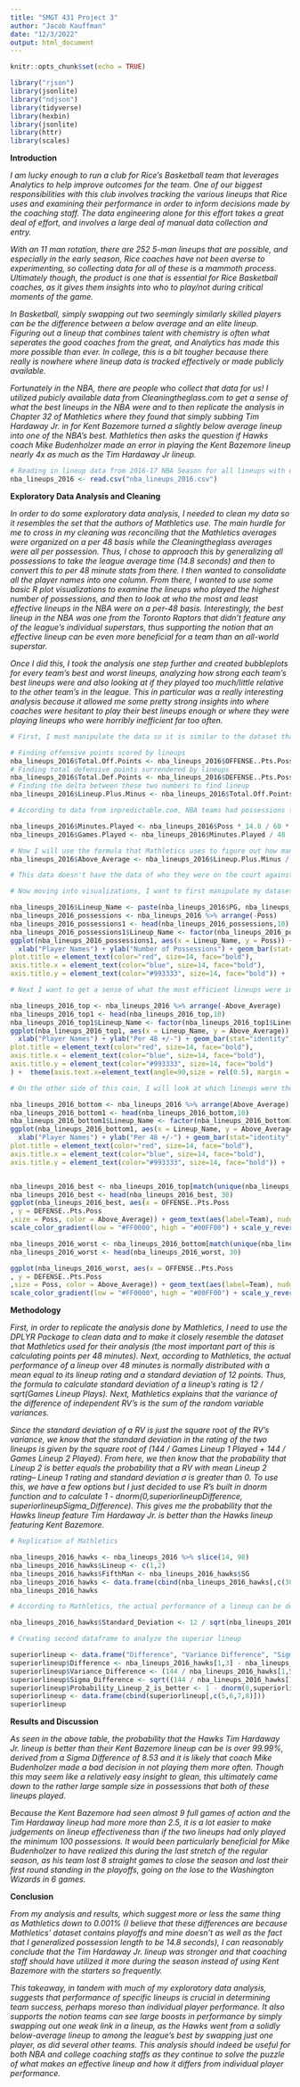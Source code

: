 ```yaml
---
title: "SMGT 431 Project 3"
author: "Jacob Kauffman"
date: "12/3/2022"
output: html_document
---
```


```r
knitr::opts_chunk$set(echo = TRUE)
```

```r
library("rjson")
library(jsonlite)
library("ndjson")
library(tidyverse)
library(hexbin)
library(jsonlite)
library(httr)
library(scales)
```

**Introduction** 

*I am lucky enough to run a club for Rice's Basketball team that leverages Analytics to help improve outcomes for the team. One of our biggest responsibilities with this club involves tracking the various lineups that Rice uses and examining their performance in order to inform decisions made by the coaching staff. The data engineering alone for this effort takes a great deal of effort, and involves a large deal of manual data collection and entry.*

*With an 11 man rotation, there are 252 5-man lineups that are possible, and especially in the early season, Rice coaches have not been averse to experimenting, so collecting data for all of these is a mammoth process. Ultimately though, the product is one that is essential for Rice Basketball coaches, as it gives them insights into who to play/not during critical moments of the game.*

*In Basketball, simply swapping out two seemingly similarly skilled players can be the difference between a below average and an elite lineup. Figuring out a lineup that combines talent with chemistry is often what seperates the good coaches from the great, and Analytics has made this more possible than ever. In college, this is a bit tougher because there really is nowhere where lineup data is tracked effectively or made publicly available.*

*Fortunately in the NBA, there are people who collect that data for us! I utilized pubicly available data from Cleaningtheglass.com to get a sense of what the best lineups in the NBA were and to then replicate the analysis in Chapter 32 of Mathletics where they found that simply subbing Tim Hardaway Jr. in for Kent Bazemore turned a slightly below average lineup into one of the NBA's best. Mathletics then asks the question if Hawks coach Mike Budenholzer made an error in playing the Kent Bazemore lineup nearly 4x as much as the Tim Hardaway Jr lineup.*



```r
# Reading in lineup data from 2016-17 NBA Season for all lineups with over 100 Possessions played
nba_lineups_2016 <- read.csv("nba_lineups_2016.csv")
```
**Exploratory Data Analysis and Cleaning**

*In order to do some exploratory data analysis, I needed to clean my data so it resembles the set that the authors of Mathletics use. The main hurdle for me to cross in my cleaning was reconciling that the Mathletics averages were organized on a per 48 basis while the Cleaningtheglass averages were all per possession. Thus, I chose to approach this by generalizing all possessions to take the league average time (14.8 seconds) and then to convert this to per 48 minute stats from there. I then wanted to consolidate all the player names into one column. From there, I wanted to use some basic R plot visualizations to examine the lineups who played the highest number of possessions, and then to look at who the most and least effective lineups in the NBA were on a per-48 basis. Interestingly, the best lineup in the NBA was one from the Toronto Raptors that didn't feature any of the league's individual superstars, thus supporting the notion that an effective lineup can be even more beneficial for a team than an all-world superstar.*

*Once I did this, I took the analysis one step further and created bubbleplots for every team's best and worst lineups, analyzing how strong each team's best lineups were and also looking at if they played too much/little relative to the other team's in the league. This in particular was a really interesting analysis because it allowed me some pretty strong insights into where coaches were hesitant to play their best lineups enough or where they were playing lineups who were horribly inefficient far too often.*


```r
# First, I must manipulate the data so it is similar to the dataset that they use in Mathletics. The biggest thing here is that the dataset that I use from Cleaningtheglass.com is mostly on a per possession basis, while the one in Mathletics is on a Per-48/time-based basis. 

# Finding offensive points scored by lineups
nba_lineups_2016$Total.Off.Points <- nba_lineups_2016$OFFENSE..Pts.Poss / 100 * nba_lineups_2016$Poss
# Finding total defensive points surrendered by lineups
nba_lineups_2016$Total.Def.Points <- nba_lineups_2016$DEFENSE..Pts.Poss / 100 * nba_lineups_2016$Poss
# Finding the delta between these two numbers to find lineup
nba_lineups_2016$Lineup.Plus.Minus <- nba_lineups_2016$Total.Off.Points  - nba_lineups_2016$Total.Def.Points

# According to data from inpredictable.com, NBA teams had possessions that lasted an average of 14.8 seconds. For simplicity's sake, I will assume that every NBA team has equal possession length (in reality this varies by about 3 seconds from 13-16). Also, I divide by 60 because Mathletics looks at minutes played by the lineups and not seconds.

nba_lineups_2016$Minutes.Played <- nba_lineups_2016$Poss * 14.8 / 60 * 2
nba_lineups_2016$Games.Played <- nba_lineups_2016$Minutes.Played / 48

# Now I will use the formula that Mathletics uses to figure out how many points above/below average lineups are
nba_lineups_2016$Above_Average <- nba_lineups_2016$Lineup.Plus.Minus / nba_lineups_2016$Games.Played

# This data doesn't have the data of who they were on the court against, but that shouldn't have too much of an effect on the result, especially for lineups who play a lot of minutes.

# Now moving into visualizations, I want to first manipulate my dataset so that I can see which lineups are playing the most

nba_lineups_2016$Lineup_Name <- paste(nba_lineups_2016$PG, nba_lineups_2016$SG, nba_lineups_2016$SF, nba_lineups_2016$PF, nba_lineups_2016$C)
nba_lineups_2016_possessions <- nba_lineups_2016 %>% arrange(-Poss)
nba_lineups_2016_possessions1 <- head(nba_lineups_2016_possessions,10)
nba_lineups_2016_possessions1$Lineup_Name <- factor(nba_lineups_2016_possessions1$Lineup_Name, levels = nba_lineups_2016_possessions1$Lineup_Name)
ggplot(nba_lineups_2016_possessions1, aes(x = Lineup_Name, y = Poss)) + ggtitle("Plot of 10 lineups who played the most in the 2016-2017 NBA Season")+
  xlab("Player Names") + ylab("Number of Possessions") + geom_bar(stat="identity") +  theme(
plot.title = element_text(color="red", size=14, face="bold"),
axis.title.x = element_text(color="blue", size=14, face="bold"),
axis.title.y = element_text(color="#993333", size=14, face="bold")) +  theme(axis.text.x=element_text(angle=90,size = rel(0.5), margin = margin(0.5, unit = "cm"),vjust =1))

# Next I want to get a sense of what the most efficient lineups were in the 2016-2017 season

nba_lineups_2016_top <- nba_lineups_2016 %>% arrange(-Above_Average)
nba_lineups_2016_top1 <- head(nba_lineups_2016_top,10)
nba_lineups_2016_top1$Lineup_Name <- factor(nba_lineups_2016_top1$Lineup_Name, levels = nba_lineups_2016_top1$Lineup_Name)
ggplot(nba_lineups_2016_top1, aes(x = Lineup_Name, y = Above_Average)) + ggtitle("Plot of 10 best lineups Per 48 in the 2016-2017 NBA Season") +
  xlab("Player Names") + ylab("Per 48 +/-") + geom_bar(stat="identity") +  theme(
plot.title = element_text(color="red", size=14, face="bold"),
axis.title.x = element_text(color="blue", size=14, face="bold"),
axis.title.y = element_text(color="#993333", size=14, face="bold")
) +  theme(axis.text.x=element_text(angle=90,size = rel(0.5), margin = margin(0.5, unit = "cm"),vjust =1))

# On the other side of this coin, I will look at which lineups were the worst in the 2016-17 season

nba_lineups_2016_bottom <- nba_lineups_2016 %>% arrange(Above_Average)
nba_lineups_2016_bottom1 <- head(nba_lineups_2016_bottom,10)
nba_lineups_2016_bottom1$Lineup_Name <- factor(nba_lineups_2016_bottom1$Lineup_Name, levels = nba_lineups_2016_bottom1$Lineup_Name)
ggplot(nba_lineups_2016_bottom1, aes(x = Lineup_Name, y = Above_Average)) + ggtitle("Plot of 10 worst lineups Per 48 in the 2016-2017 NBA Season")+
  xlab("Player Names") + ylab("Per 48 +/-") + geom_bar(stat="identity") +  theme(
plot.title = element_text(color="red", size=14, face="bold"),
axis.title.x = element_text(color="blue", size=14, face="bold"),
axis.title.y = element_text(color="#993333", size=14, face="bold")) +  theme(axis.text.x=element_text(angle=90,size = rel(0.5), margin = margin(0.5, unit = "cm"),vjust =1))


nba_lineups_2016_best <- nba_lineups_2016_top[match(unique(nba_lineups_2016_top$Team),nba_lineups_2016_top$Team),]
nba_lineups_2016_best <- head(nba_lineups_2016_best, 30)
ggplot(nba_lineups_2016_best, aes(x = OFFENSE..Pts.Poss
, y = DEFENSE..Pts.Poss
,size = Poss, color = Above_Average)) + geom_text(aes(label=Team), nudge_y= -3, nudge_x= -2) + geom_point(aes(size = Poss, fill = Above_Average), alpha = 0.7) +
scale_color_gradient(low = "#FF0000", high = "#00FF00") + scale_y_reverse() + ggtitle("Every team's best lineup during the 2016-2017 NBA Season")+ labs( x= "Offensive Points Per 48", y = "Defensive Points Per 48", size = "Number of Possessions", color = "Plus-Minus Per 48")

nba_lineups_2016_worst <- nba_lineups_2016_bottom[match(unique(nba_lineups_2016_bottom$Team),nba_lineups_2016_bottom$Team),]
nba_lineups_2016_worst <- head(nba_lineups_2016_worst, 30)

ggplot(nba_lineups_2016_worst, aes(x = OFFENSE..Pts.Poss
, y = DEFENSE..Pts.Poss
,size = Poss, color = Above_Average)) + geom_text(aes(label=Team), nudge_y= -3, nudge_x= -2) + geom_point(aes(size = Poss, fill = Above_Average), alpha = 0.7) +
scale_color_gradient(low = "#FF0000", high = "#00FF00") + scale_y_reverse() + ggtitle("Every team's worst lineup during the 2016-2017 NBA Season")+ labs( x= "Offensive Points Per 48", y = "Defensive Points Per 48", size = "Number of Possessions", color = "Plus-Minus Per 48")

```

**Methodology**

*First, in order to replicate the analysis done by Mathletics, I need to use the DPLYR Package to clean data and to make it closely resemble the dataset that Mathletics used for their analysis (the most important part of this is calculating points per 48 minutes). Next, according to Mathletics, the actual performance of a lineup over 48 minutes is normally distributed with a mean equal to its lineup rating and a standard deviation of 12 points. Thus, the formula to calculate standard deviation of a lineup’s rating is 12 / sqrt(Games Lineup Plays). Next, Mathletics explains that the variance of the difference of independent RV’s is the sum of the random variable variances.*

*Since the standard deviation of a RV is just the square root of the RV’s variance, we know that the standard deviation in the rating of the two lineups is given by the square root of (144 / Games Lineup 1 Played + 144 / Games Lineup 2 Played). From here, we then know that the probability that Lineup 2 is better equals the probability that a RV with mean Lineup 2 rating– Lineup 1 rating and standard deviation σ is greater than 0. To use this, we have a few options but I just decided to use R's built in dnorm function and to calculate 1 - dnorm(0,superiorlineup$Difference,superiorlineup$Sigma_Difference). This gives me the probability that the Hawks lineup feature Tim Hardaway Jr. is better than the Hawks lineup featuring Kent Bazemore.*



```r
# Replication of Mathletics

nba_lineups_2016_hawks <- nba_lineups_2016 %>% slice(14, 98)
nba_lineups_2016_hawks$Lineup <- c(1,2)
nba_lineups_2016_hawks$FifthMan <- nba_lineups_2016_hawks$SG
nba_lineups_2016_hawks <- data.frame(cbind(nba_lineups_2016_hawks[,c(38,37,9,33,34)]))
nba_lineups_2016_hawks

# According to Mathletics, the actual performance of a lineup can be determined by looking at a normal distribution with a mean equal to its lineup rating 

nba_lineups_2016_hawks$Standard_Deviation <- 12 / sqrt(nba_lineups_2016_hawks$Games.Played)

# Creating second dataframe to analyze the superior lineup

superiorlineup <- data.frame("Difference", "Variance Difference", "Sigma Difference", "Probability Lineup 2 is better")
superiorlineup$Difference <- nba_lineups_2016_hawks[1,3] - nba_lineups_2016_hawks[2,3]
superiorlineup$Variance_Difference <- (144 / nba_lineups_2016_hawks[1,5]) + (144 / nba_lineups_2016_hawks[2,5])
superiorlineup$Sigma_Difference <- sqrt((144 / nba_lineups_2016_hawks[1,5]) + 144 / nba_lineups_2016_hawks[2,5])
superiorlineup$Probability_Lineup_2_is_better <- 1 - dnorm(0,superiorlineup$Difference,superiorlineup$Sigma_Difference)
superiorlineup <- data.frame(cbind(superiorlineup[,c(5,6,7,8)]))
superiorlineup
```
**Results and Discussion**

*As seen in the above table, the probability that the Hawks Tim Hardaway Jr. lineup is better than their Kent Bazemore lineup can be is over 99.99%, derived from a Sigma Difference of 8.53 and it is likely that coach Mike Budenholzer made a bad decision in not playing them more often. Though this may seem like a relatively easy insight to glean, this ultimately came down to the rather large sample size in possessions that both of these lineups played.*

*Because the Kent Bazemore had seen almost 9 full games of action and the Tim Hardaway lineup had more more than 2.5, it is a lot easier to make judgements on lineup effectiveness than if the two lineups had only played the minimum 100 possessions. It would been particularly beneficial for Mike Budenholzer to have realized this during the last stretch of the regular season, as his team lost 8 straight games to close the season and lost their first round standing in the playoffs, going on the lose to the Washington Wizards in 6 games.*

**Conclusion**

*From my analysis and results, which suggest more or less the same thing as Mathletics down to 0.001% (I believe that these differences are because Mathletics' dataset contains playoffs and mine doesn't as well as the fact that I generalized possession length to be 14.8 seconds), I can reasonably conclude that the Tim Hardaway Jr. lineup was stronger and that coaching staff should have utilized it more during the season instead of using Kent Bazemore with the starters so frequently.*

*This takeaway, in tandem with much of my exploratory data analysis, suggests that performance of specific lineups is crucial in determining team success, perhaps moreso than individual player performance. It also supports the notion teams can see large boosts in performance by simply swapping out one weak link in a lineup, as the Hawks went from a solidly below-average lineup to among the league's best by swapping just one player, as did several other teams. This analysis should indeed be useful for both NBA and college coaching staffs as they continue to solve the puzzle of what makes an effective lineup and how it differs from individual player performance.*